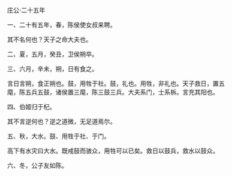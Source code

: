 

庄公·二十五年

一、二十有五年，春，陈侯使女叔来聘。

其不名何也？天子之命大夫也。

二、夏，五月，癸丑，卫侯朔卒。

三、六月，辛未，朔，日有食之。

言日言朔，食正朔也。鼓，用牲于社。鼓，礼也。用牲，非礼也。天子救日，置五麾，陈五兵五鼓，诸侯置三麾，陈三鼓三兵。大夫系门，士系柝。言充其阳也。

四、伯姬归于杞。

其不言逆何也？逆之道微，无足道焉尔。

五、秋，大水。鼓、用牲于社、于门。

高下有水灾曰大水。既戒鼓而骇众，用牲可以已矣。救日以鼓兵，救水以鼓众。

六、冬，公子友如陈。

